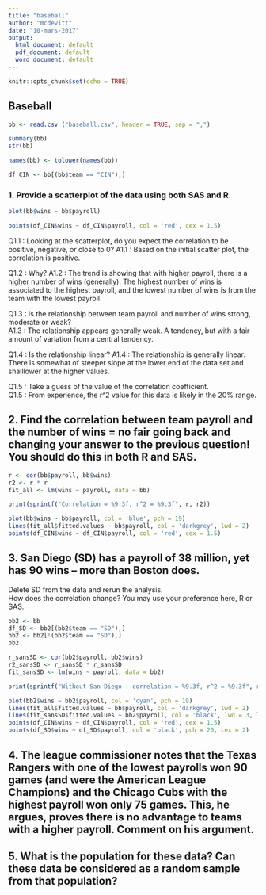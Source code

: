 ---
title: "baseball"
author: "mcdevitt"
date: "10-mars-2017"
output:
  html_document: default
  pdf_document: default
  word_document: default
---

```{r setup, include=FALSE}
knitr::opts_chunk$set(echo = TRUE)
```

## Baseball 


```{r, echo = FALSE, message = FALSE}

bb <- read.csv ("baseball.csv", header = TRUE, sep = ",")

summary(bb)
str(bb)

names(bb) <- tolower(names(bb))

df_CIN <- bb[(bb$team == "CIN"),]

```

### 1.	Provide a scatterplot of the data using both SAS and R.

```{r}

plot(bb$wins ~ bb$payroll)

points(df_CIN$wins ~ df_CIN$payroll, col = 'red', cex = 1.5)

```

Q1.1 : Looking at the scatterplot, do you expect the correlation to be positive, negative, or close to 0?
A1.1 : Based on the initial scatter plot, the correlation is positive.

Q1.2 : Why?
A1.2 : The trend is showing that with higher payroll, there is a higher number of wins (generally). The highest number of wins is associated to the highest payroll, and the lowest number of wins is from the team with the lowest payroll.

Q1.3 : Is the relationship between team payroll and number of wins strong, moderate or weak?  
A1.3 : The relationship appears generally weak. A tendency, but with a fair amount of variation from a central tendency.

Q1.4 : Is the relationship linear?
A1.4 : The relationship is generally linear. There is somewhat of steeper slope at the lower end of the data set and shalllower at the higher values.

Q1.5 : Take a guess of the value of the correlation coefficient.  
Q1.5 : From experience, the r^2 value for this data is likely in the 20% range.



## 2.	Find the correlation between team payroll and the number of wins = no fair going back and changing your answer to the previous question!  You should do this in both R and SAS. 

```{r}

r <- cor(bb$payroll, bb$wins)
r2 <- r * r
fit_all <- lm(wins ~ payroll, data = bb)

print(sprintf("Correlation = %9.3f, r^2 = %9.3f", r, r2))

plot(bb$wins ~ bb$payroll, col = 'blue', pch = 19)
lines(fit_all$fitted.values ~ bb$payroll, col = 'darkgrey', lwd = 2)
points(df_CIN$wins ~ df_CIN$payroll, col = 'red', cex = 1.5)

```



## 3.	San Diego (SD) has a payroll of 38 million, yet has 90 wins – more than Boston does.  
Delete SD from the data and rerun the analysis.  
How does the correlation change?  You may use your preference here, R or SAS. 

```{r}

bb2 <- bb
df_SD <- bb2[(bb2$team == "SD"),]
bb2 <- bb2[!(bb2$team == "SD"),]
bb2

r_sansSD <- cor(bb2$payroll, bb2$wins)
r2_sansSD <- r_sansSD * r_sansSD
fit_sansSD <- lm(wins ~ payroll, data = bb2)

print(sprintf("Without San Diego : correlation = %9.3f, r^2 = %9.3f", r_sansSD, r2_sansSD))

plot(bb2$wins ~ bb2$payroll, col = 'cyan', pch = 19)
lines(fit_all$fitted.values ~ bb$payroll, col = 'darkgrey', lwd = 2)
lines(fit_sansSD$fitted.values ~ bb2$payroll, col = 'black', lwd = 3, lty = 2)
points(df_CIN$wins ~ df_CIN$payroll, col = 'red', cex = 1.5)
points(df_SD$wins ~ df_SD$payroll, col = 'black', pch = 20, cex = 2)

```


## 4.	The league commissioner notes that the Texas Rangers with one of the lowest payrolls won 90 games (and were the American League Champions) and the Chicago Cubs with the highest payroll won only 75 games.  This, he argues, proves there is no advantage to teams with a higher payroll.  Comment on his argument.  


## 5.	What is the population for these data? Can these data be considered as a random sample from that population?  
